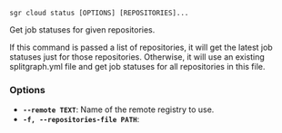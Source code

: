 
```sgr cloud status [OPTIONS] [REPOSITORIES]...```

Get job statuses for given repositories.

If this command is passed a list of repositories, it will get the latest job
statuses just for those repositories. Otherwise, it will use an existing splitgraph.yml
file and get job statuses for all repositories in this file.

### Options

  * **`--remote TEXT`**: Name of the remote registry to use.
  * **`-f, --repositories-file PATH`**: 

